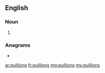 ==English==

===Noun===
{{head|en|noun plural form}}

# {{plural of|quillion|lang=en}}

===Anagrams===
* {{l|en|squillion}}

[[ar:quillions]]
[[fr:quillions]]
[[mg:quillions]]
[[my:quillions]]